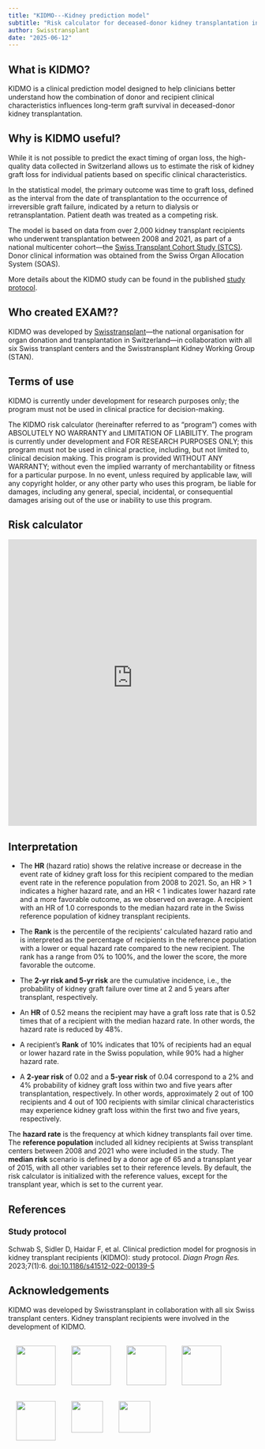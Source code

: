 ```yaml
---
title: "KIDMO---Kidney prediction model"
subtitle: "Risk calculator for deceased-donor kidney transplantation in Switzerland."
author: Swisstransplant
date: "2025-06-12"
---
```


## What is KIDMO?

KIDMO is a clinical prediction model designed to help clinicians better understand how the combination of donor and recipient clinical characteristics influences long-term graft survival in deceased-donor kidney transplantation.

## Why is KIDMO useful?

While it is not possible to predict the exact timing of organ loss, the high-quality data collected in Switzerland allows us to estimate the risk of kidney graft loss for individual patients based on specific clinical characteristics.

In the statistical model, the primary outcome was time to graft loss, defined as the interval from the date of transplantation to the occurrence of irreversible graft failure, indicated by a return to dialysis or retransplantation. Patient death was treated as a competing risk.

The model is based on data from over 2,000 kidney transplant recipients who underwent transplantation between 2008 and 2021, as part of a national multicenter cohort---the [Swiss Transplant Cohort Study (STCS)](https://www.stcs.ch/). Donor clinical information was obtained from the Swiss Organ Allocation System (SOAS).

More details about the KIDMO study can be found in the published [study protocol](https://doi.org/10.1186/s41512-022-00139-5).

## Who created EXAM??

KIDMO was developed by [Swisstransplant](https://www.swisstransplant.org/)---the national organisation for organ donation and transplantation in Switzerland---in collaboration with all six Swiss transplant centers and the Swisstransplant Kidney Working Group (STAN).

## Terms of use

KIDMO is currently under development for research purposes only; the program must not be used in clinical practice for decision-making.

::: {.callout-important appearance="simple" collapse=true}
The KIDMO risk calculator (hereinafter referred to as "program") comes with ABSOLUTELY NO WARRANTY and LIMITATION OF LIABILITY. The program is currently under development and FOR RESEARCH PURPOSES ONLY; this program must not be used in clinical practice, including, but not limited to, clinical decision making. This program is provided WITHOUT ANY WARRANTY; without even the implied warranty of merchantability or fitness for a particular purpose. In no event, unless required by applicable law, will any copyright holder, or any other party who uses this program, be liable for damages, including any general, special, incidental, or consequential damages arising out of the use or inability to use this program.
:::

## Risk calculator

```{=html}
<iframe id="KIDMO" src="https://swisstransplant.shinyapps.io/KIDMO/" style="border: none; width: 100%; height: 580px" frameborder="0"></iframe>
```

## Interpretation

* The **HR** (hazard ratio) shows the relative increase or decrease in the event rate of kidney graft loss for this recipient compared to the median event rate in the reference population from 2008 to 2021. So, an HR > 1 indicates a higher hazard rate, and an HR < 1 indicates lower hazard rate and a more favorable outcome, as we observed on average. A recipient with an HR of 1.0 corresponds to the median hazard rate in the Swiss reference population of kidney transplant recipients.

* The **Rank** is the percentile of the recipients' calculated hazard ratio and is interpreted as the percentage of recipients in the reference population with a lower or equal hazard rate compared to the new recipient. The rank has a range from 0% to 100%, and the lower the score, the more favorable the outcome.

* The **2-yr risk and 5-yr risk** are the cumulative incidence, i.e., the probability of kidney graft failure over time at 2 and 5 years after transplant, respectively.

::: {.callout-note title="Example" collapse=false}
* An **HR** of 0.52 means the recipient may have a graft loss rate that is 0.52 times that of a recipient with the median hazard rate. In other words, the hazard rate is reduced by 48%.

* A recipient's **Rank** of 10% indicates that 10% of recipients had an equal or lower hazard rate in the Swiss population, while 90% had a higher hazard rate.

* A **2-year risk** of 0.02 and a **5-year risk** of 0.04 correspond to a 2% and 4% probability of kidney graft loss within two and five years after transplantation, respectively. In other words, approximately 2 out of 100 recipients and 4 out of 100 recipients with similar clinical characteristics may experience kidney graft loss within the first two and five years, respectively.
:::

::: {.callout-note appearance="simple" collapse=false}
The **hazard rate** is the frequency at which kidney transplants fail over time. The **reference population** included all kidney recipients at Swiss transplant centers between 2008 and 2021 who were included in the study. The **median risk** scenario is defined by a donor age of 65 and a transplant year of 2015, with all other variables set to their reference levels. By default, the risk calculator is initialized with the reference values, except for the transplant year, which is set to the current year.
:::

## References

### Study protocol

Schwab S, Sidler D, Haidar F, et al. Clinical prediction model for prognosis in kidney transplant recipients (KIDMO): study protocol. *Diagn Progn Res.* 2023;7(1):6. [doi:10.1186/s41512-022-00139-5](https://doi.org/10.1186/s41512-022-00139-5)

## Acknowledgements

KIDMO was developed by Swisstransplant in collaboration with all six Swiss transplant centers. Kidney transplant recipients were involved in the development of KIDMO.

![](../images/SWT_2955_2021.png){height=80 style="float:left; padding:16px"}
![](../images/CHUV-Centre-hospitalier-universitaire-vaudois_ng_image_full.png){height=80 style="float:left; padding:16px"}

![](../images/HUG.png){height=80 style="float:left; padding:16px"}
![](../images/Insel.png){height=80 style="float:left; padding:16px"}
![](../images/KSSG.png){height=80 style="float:left; padding:16px"}

![](../images/USB.png){height=64 style="float:left; padding:16px"}
![](../images/USZ.png){height=64 style="padding:16px"}